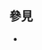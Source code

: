 <includeonly><!-- 在這裡加入模板的保護標識 --></includeonly><noinclude>{{Documentation subpage}}</noinclude>
== 參見 ==
*{{tl|Nse}}
<includeonly>
[[Category:股票代码模板|{{PAGENAME}}]]
</includeonly>